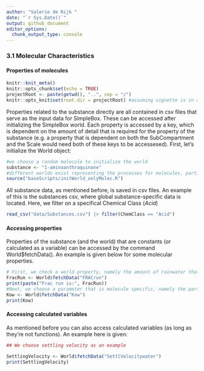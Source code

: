 ```yaml
---
author: "Valerie de Rijk "
date: "`r Sys.Date()`"
output: github_document
editor_options: 
  chunk_output_type: console
---
```


### 3.1 Molecular Characteristics

#### Properties of molecules

```r
knitr::knit_meta()
knitr::opts_chunk$set(echo = TRUE)
projectRoot <- paste(getwd(), "..", sep = "/")
knitr::opts_knit$set(root.dir = projectRoot) #assuming vignette is in a direct subfolder of the project
```

Properties related to the substance directly are all contained in csv files that serve as the input data for SimpleBox. These can be accessed after initializing the SimpleBox world. Each property is accessed by a key, which is dependent on the amount of detail that is required for the property of the substance (e.g. a property that is dependent on both the SubCompartment and the Scale would need both of these keys to be accessesed). First, let's initialize the World object:

```r
#we choose a random molecule to initialize the world 
substance <- "1-aminoanthraquinone" 
#different worlds exist representing the processes for molecules, particulates and plastics. In this instance we create a world for molecules. 
source("baseScripts/initWorld_onlyMolec.R")
```

All substance data, as mentioned before, is saved in csv files. An example of this is the substances csv, where global substance-specific data is located. Here, we filter on a specifical Chemical Class (*Acid*)

```r
read_csv("data/Substances.csv") |> filter(ChemClass == "Acid") 
```

#### Accessing properties
Properties of the substance (and the world) that are constants (or calculated as a variable) can be accessed by the command World$fetchData(). An example is given below for some molecular properties. 

```r
# First, we check a world property, namely the amount of rainwater that becomes runoff
FracRun <- World$fetchData("FRACrun")
print(paste("Frac run is:", FracRun))
#Next, we choose a parameter that is molecule specific, namely the partitioning coefficient Kow
Kow <- World$fetchData("Kow")
print(Kow)

```

#### Accessing calculated variables 
As mentioned before you can also access calculated variables (as long as they're not functions). An example here is given: 

```r
## We choose settling velocity as an example 

SettlingVelocity <- World$fetchData("SettlVelocitywater")
print(SettlingVelocity)

```